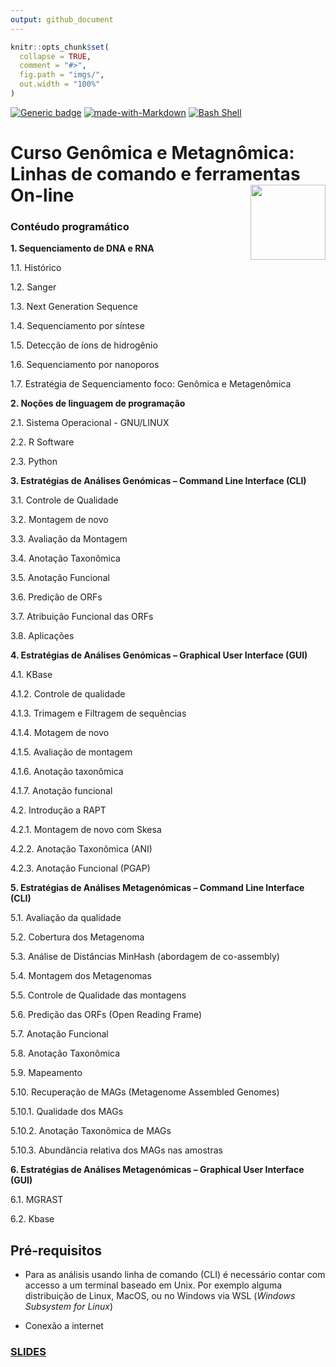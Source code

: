 ```yaml
---
output: github_document
---
```


<!-- README.md is generated from README.Rmd. Please edit that file -->

```r
knitr::opts_chunk$set(
  collapse = TRUE,
  comment = "#>",
  fig.path = "imgs/",
  out.width = "100%"
)


```

<!-- badges: start -->
[![Generic badge](https://img.shields.io/badge/<BIOINFORMATICS COURSE>-<Under Construction>-<GREEN>.svg)](https://shields.io/)
[![made-with-Markdown](https://img.shields.io/badge/Made%20with-Markdown-1f425f.svg)](http://commonmark.org)
[![Bash Shell](https://badges.frapsoft.com/bash/v1/bash.png?v=103)](https://github.com/ellerbrock/open-source-badges/)
<!-- badges: end -->

# Curso Genômica e Metagnômica: Linhas de comando e ferramentas On-line <img src="imgs/gemm-hex.png" align="right" width = "120px"/>

### Contéudo programático

**1. Sequenciamento de DNA e RNA** 

1.1. Histórico

1.2. Sanger

1.3. Next Generation Sequence

1.4. Sequenciamento por síntese

1.5. Detecção de íons de hidrogênio

1.6. Sequenciamento por nanoporos

1.7. Estratégia de Sequenciamento foco: Genômica e Metagenômica

**2. Noções de linguagem de programação**

2.1. Sistema Operacional - GNU/LINUX

2.2. R Software

2.3. Python

**3. Estratégias de Análises Genómicas – Command Line Interface (CLI)**

3.1. Controle de Qualidade

3.2. Montagem de novo

3.3. Avaliação da Montagem

3.4. Anotação Taxonômica

3.5. Anotação Funcional

3.6. Predição de ORFs

3.7. Atribuição Funcional das ORFs

3.8. Aplicações

**4. Estratégias de Análises Genómicas – Graphical User Interface (GUI)**

4.1. KBase

4.1.2. Controle de qualidade

4.1.3. Trimagem e Filtragem de sequências

4.1.4. Motagem de novo

4.1.5. Avaliação de montagem

4.1.6. Anotação taxonômica

4.1.7. Anotação funcional

4.2. Introdução a RAPT

4.2.1. Montagem de novo com Skesa

4.2.2. Anotação Taxonômica (ANI)

4.2.3. Anotação Funcional (PGAP)

**5. Estratégias de Análises Metagenómicas – Command Line Interface (CLI)**

5.1. Avaliação da qualidade

5.2. Cobertura dos Metagenoma

5.3. Análise de Distâncias MinHash (abordagem de co-assembly)

5.4. Montagem dos Metagenomas

5.5. Controle de Qualidade das montagens

5.6. Predição das ORFs (Open Reading Frame)

5.7. Anotação Funcional

5.8. Anotação Taxonômica

5.9. Mapeamento

5.10. Recuperação de MAGs (Metagenome Assembled Genomes)

5.10.1. Qualidade dos MAGs

5.10.2. Anotação Taxonômica de MAGs

5.10.3. Abundância relativa dos MAGs nas amostras

**6. Estratégias de Análises Metagenómicas – Graphical User Interface (GUI)**

6.1. MGRAST

6.2. Kbase


## Pré-requisitos

* Para as análisis usando linha de comando (CLI) é necessário contar com accesso a um terminal baseado em Unix. Por exemplo alguma distribuição de Linux, MacOS, ou no Windows via WSL (*Windows Subsystem for Linux*)

* Conexão a internet


### [SLIDES]()

